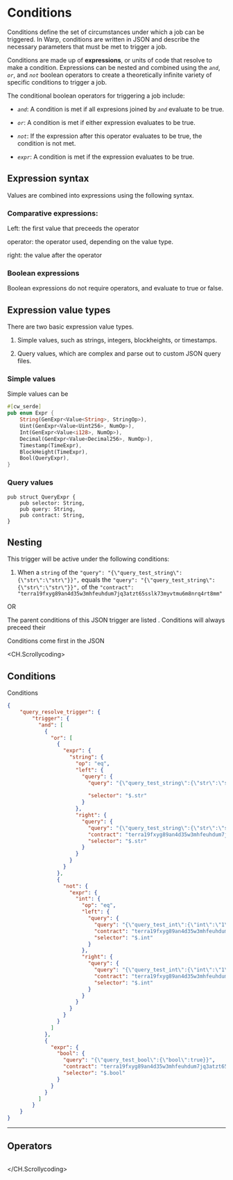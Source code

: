 # Conditions

Conditions define the set of circumstances under which a job can be triggered. In Warp, conditions are written in JSON and describe the necessary parameters that must be met to trigger a job.  

Conditions are made up of **expressions**, or units of code that resolve to make a condition. Expressions can be nested and combined using the _`and`_, _`or`_, and _`not`_ boolean operators to create a theoretically infinite variety of specific conditions to trigger a job.

The conditional boolean operators for triggering a job include:

- _`and`_: A condition is met if all expresions joined by _`and`_ evaluate to be true. 

- _`or`_:  A condition is met if either expression evaluates to be true. 

- _`not`_: If the expression after this operator evaluates to be true, the condition is not met. 

- _`expr`_: A condition is met if the expression evaluates to be true. 


## Expression syntax

Values are combined into expressions using the following syntax. 

### Comparative expressions: 

Left: the first value that preceeds the operator

operator: the operator used, depending on the value type. 

right: the value after the operator

### Boolean expressions

Boolean expressions do not require operators, and evaluate to true or false. 


## Expression value types

There are two basic expression value types. 

1. Simple values, such as strings, integers, blockheights, or timestamps.


2. Query values, which are complex and parse out to custom JSON query files. 


### Simple values

Simple values can be 


```rust
#[cw_serde]
pub enum Expr {
    String(GenExpr<Value<String>, StringOp>),
    Uint(GenExpr<Value<Uint256>, NumOp>),
    Int(GenExpr<Value<i128>, NumOp>),
    Decimal(GenExpr<Value<Decimal256>, NumOp>),
    Timestamp(TimeExpr),
    BlockHeight(TimeExpr),
    Bool(QueryExpr),
}
```


### Query values

```
pub struct QueryExpr {
    pub selector: String,
    pub query: String,
    pub contract: String,
}
```


## Nesting







This trigger will be active under the following conditions:

1. When a `string` of the `"query": "{\"query_test_string\":{\"str\":\"str\"}}",` equals the `"query": "{\"query_test_string\":{\"str\":\"str\"}}",` of the `"contract": "terra19fxyg89an4d35w3mhfeuhdum7jq3atzt65sslk73myvtmu6m8nrq4rt8mm"`

OR 

The parent conditions of this JSON trigger are listed . Conditions will always preceed their 


Conditions come first in the JSON 

<CH.Scrollycoding>

## Conditions

Conditions 

```json Example.JSON focus=4,6,29,54 mark=4,6,29,54
{
    "query_resolve_trigger": {
        "trigger": {
          "and": [
            {
              "or": [
                {
                  "expr": {
                    "string": {
                      "op": "eq",
                      "left": {
                        "query": {
                          "query": "{\"query_test_string\":{\"str\":\"str\"}}",
                          
                          "selector": "$.str"
                        }
                      },
                      "right": {
                        "query": {
                          "query": "{\"query_test_string\":{\"str\":\"str\"}}",
                          "contract": "terra19fxyg89an4d35w3mhfeuhdum7jq3atzt65sslk73myvtmu6m8nrq4rt8mm",
                          "selector": "$.str"
                        }
                      }
                    }
                  }
                },
                {
                  "not": {
                    "expr": {
                      "int": {
                        "op": "eq",
                        "left": {
                          "query": {
                            "query": "{\"query_test_int\":{\"int\":\"1\"}}",
                            "contract": "terra19fxyg89an4d35w3mhfeuhdum7jq3atzt65sslk73myvtmu6m8nrq4rt8mm",
                            "selector": "$.int"
                          }
                        },
                        "right": {
                          "query": {
                            "query": "{\"query_test_int\":{\"int\":\"1\"}}",
                            "contract": "terra19fxyg89an4d35w3mhfeuhdum7jq3atzt65sslk73myvtmu6m8nrq4rt8mm",
                            "selector": "$.int"
                          }
                        }
                      }
                    }
                  }
                }
              ]
            },
            {
              "expr": {
                "bool": {
                  "query": "{\"query_test_bool\":{\"bool\":true}}",
                  "contract": "terra19fxyg89an4d35w3mhfeuhdum7jq3atzt65sslk73myvtmu6m8nrq4rt8mm",
                  "selector": "$.bool"
                }
              }
            }
          ]
        }
    }
}
```
---

## Operators

```json Example.JSON

```

</CH.Scrollycoding>
